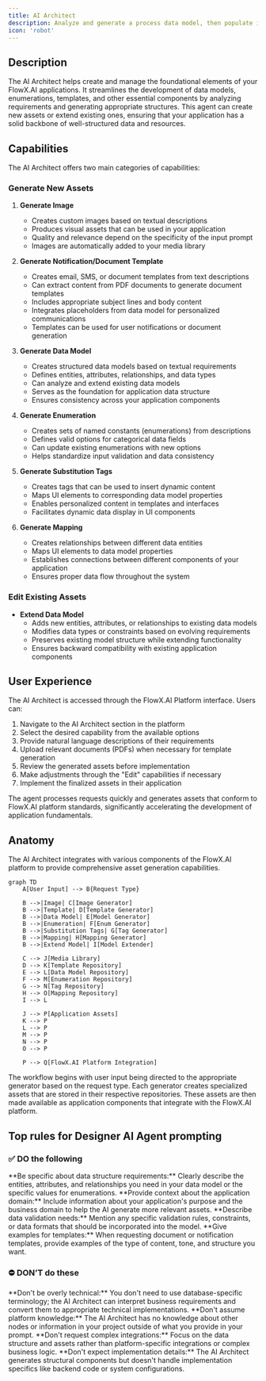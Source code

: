 ```yaml
---
title: AI Architect
description: Analyze and generate a process data model, then populate it with synthetic data, including enumerations, document templates, themes, and media library.
icon: 'robot'
---
```


## Description

The AI Architect helps create and manage the foundational elements of your FlowX.AI applications. It streamlines the development of data models, enumerations, templates, and other essential components by analyzing requirements and generating appropriate structures. This agent can create new assets or extend existing ones, ensuring that your application has a solid backbone of well-structured data and resources.

## Capabilities

The AI Architect offers two main categories of capabilities:

### Generate New Assets

1. **Generate Image**
   - Creates custom images based on textual descriptions
   - Produces visual assets that can be used in your application
   - Quality and relevance depend on the specificity of the input prompt
   - Images are automatically added to your media library

2. **Generate Notification/Document Template**
   - Creates email, SMS, or document templates from text descriptions
   - Can extract content from PDF documents to generate document templates
   - Includes appropriate subject lines and body content
   - Integrates placeholders from data model for personalized communications
   - Templates can be used for user notifications or document generation

3. **Generate Data Model**
   - Creates structured data models based on textual requirements
   - Defines entities, attributes, relationships, and data types
   - Can analyze and extend existing data models
   - Serves as the foundation for application data structure
   - Ensures consistency across your application components

4. **Generate Enumeration**
   - Creates sets of named constants (enumerations) from descriptions
   - Defines valid options for categorical data fields
   - Can update existing enumerations with new options
   - Helps standardize input validation and data consistency

5. **Generate Substitution Tags**
   - Creates tags that can be used to insert dynamic content
   - Maps UI elements to corresponding data model properties
   - Enables personalized content in templates and interfaces
   - Facilitates dynamic data display in UI components

6. **Generate Mapping**
   - Creates relationships between different data entities
   - Maps UI elements to data model properties
   - Establishes connections between different components of your application
   - Ensures proper data flow throughout the system

### Edit Existing Assets

- **Extend Data Model**
   - Adds new entities, attributes, or relationships to existing data models
   - Modifies data types or constraints based on evolving requirements
   - Preserves existing model structure while extending functionality
   - Ensures backward compatibility with existing application components


## User Experience

The AI Architect is accessed through the FlowX.AI Platform interface. Users can:

1. Navigate to the AI Architect section in the platform
2. Select the desired capability from the available options
3. Provide natural language descriptions of their requirements
4. Upload relevant documents (PDFs) when necessary for template generation
5. Review the generated assets before implementation
6. Make adjustments through the "Edit" capabilities if necessary
7. Implement the finalized assets in their application

The agent processes requests quickly and generates assets that conform to FlowX.AI platform standards, significantly accelerating the development of application fundamentals.

## Anatomy


The AI Architect integrates with various components of the FlowX.AI platform to provide comprehensive asset generation capabilities.

```mermaid
graph TD
    A[User Input] --> B{Request Type}
    
    B -->|Image| C[Image Generator]
    B -->|Template| D[Template Generator]
    B -->|Data Model| E[Model Generator]
    B -->|Enumeration| F[Enum Generator]
    B -->|Substitution Tags| G[Tag Generator]
    B -->|Mapping| H[Mapping Generator]
    B -->|Extend Model| I[Model Extender]
    
    C --> J[Media Library]
    D --> K[Template Repository]
    E --> L[Data Model Repository]
    F --> M[Enumeration Repository]
    G --> N[Tag Repository]
    H --> O[Mapping Repository]
    I --> L
    
    J --> P[Application Assets]
    K --> P
    L --> P
    M --> P
    N --> P
    O --> P
    
    P --> Q[FlowX.AI Platform Integration]
```

The workflow begins with user input being directed to the appropriate generator based on the request type. Each generator creates specialized assets that are stored in their respective repositories. These assets are then made available as application components that integrate with the FlowX.AI platform.


## Top rules for Designer AI Agent prompting

### ✅ DO the following

<Card icon="square-check" color="green" horizontal="true">
    **Be specific about data structure requirements:**
    Clearly describe the entities, attributes, and relationships you need in your data model or the specific values for enumerations.
</Card>

<Card icon="square-check" color="green" horizontal="true">
    **Provide context about the application domain:**
    Include information about your application's purpose and the business domain to help the AI generate more relevant assets.
</Card>

<Card icon="square-check" color="green" horizontal="true">
    **Describe data validation needs:**
    Mention any specific validation rules, constraints, or data formats that should be incorporated into the model.
</Card>

<Card icon="square-check" color="green" horizontal="true">
    **Give examples for templates:**
    When requesting document or notification templates, provide examples of the type of content, tone, and structure you want.
</Card>

### ⛔ **DON’T** do these

<Card icon="ban" color="red" horizontal="true">
    **Don't be overly technical:**
    You don't need to use database-specific terminology; the AI Architect can interpret business requirements and convert them to appropriate technical implementations.
</Card>

<Card icon="ban" color="red" horizontal="true">
    **Don't assume platform knowledge:**
    The AI Architect has no knowledge about other nodes or information in your project outside of what you provide in your prompt.
</Card>

<Card icon="ban" color="red" horizontal="true">
    **Don't request complex integrations:**
    Focus on the data structure and assets rather than platform-specific integrations or complex business logic.
</Card>

<Card icon="ban" color="red" horizontal="true">
    **Don't expect implementation details:**
    The AI Architect generates structural components but doesn't handle implementation specifics like backend code or system configurations.
</Card>
